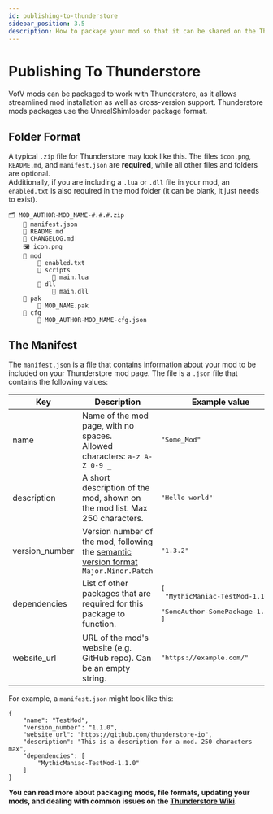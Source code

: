 ```yaml
---
id: publishing-to-thunderstore
sidebar_position: 3.5
description: How to package your mod so that it can be shared on the Thunderstore website
---
```


# Publishing To Thunderstore
VotV mods can be packaged to work with Thunderstore, as it allows streamlined mod installation as well as cross-version support. Thunderstore mods packages use the UnrealShimloader package format.

## Folder Format
A typical `.zip` file for Thunderstore may look like this. The files `icon.png`, `README.md`, and `manifest.json` are **required**, while all other files and folders are optional.\
Additionally, if you are including a `.lua` or `.dll` file in your mod, an `enabled.txt` is also required in the mod folder (it can be blank, it just needs to exist).
```
🗂️ MOD_AUTHOR-MOD_NAME-#.#.#.zip
    📄 manifest.json
    📄 README.md
    📄 CHANGELOG.md
    🖼️ icon.png
    📁 mod
        📄 enabled.txt
        📁 scripts
            📄 main.lua
        📁 dll
            📄 main.dll
    📁 pak
        📄 MOD_NAME.pak
    📁 cfg
        📄 MOD_AUTHOR-MOD_NAME-cfg.json
```

## The Manifest
The `manifest.json` is a file that contains information about your mod to be included on your Thunderstore mod page. The file is a `.json` file that contains the following values:

| Key            | Description                                                                                                  | Example value                                                                                   |
| -------------- | ------------------------------------------------------------------------------------------------------------ | ----------------------------------------------------------------------------------------------- |
| name           | Name of the mod page, with no spaces.<br/>Allowed characters: `a-z A-Z 0-9 _`                                | <pre>"Some_Mod"</pre>                                                                           |
| description    | A short description of the mod, shown on the mod list. Max 250 characters.                                   | <pre>"Hello world"</pre>                                                                        |
| version_number | Version number of the mod, following the [semantic version format](https://semver.org/) `Major.Minor.Patch`  | <pre>"1.3.2"</pre>                                                                              |
| dependencies   | List of other packages that are required for this package to function.                                       | <pre>[<br/>    "MythicManiac-TestMod-1.1.0",<br/>    "SomeAuthor-SomePackage-1.0.0"<br/>]</pre> |
| website_url    | URL of the mod's website (e.g. GitHub repo). Can be an empty string.                                         | <pre>"https:<area/>//example.com/"</pre>                                                        |

For example, a `manifest.json` might look like this:
```
{
    "name": "TestMod",
    "version_number": "1.1.0",
    "website_url": "https://github.com/thunderstore-io",
    "description": "This is a description for a mod. 250 characters max",
    "dependencies": [
        "MythicManiac-TestMod-1.1.0"
    ]
}
```

**You can read more about packaging mods, file formats, updating your mods, and dealing with common issues on the [Thunderstore Wiki](https://wiki.thunderstore.io/).**
